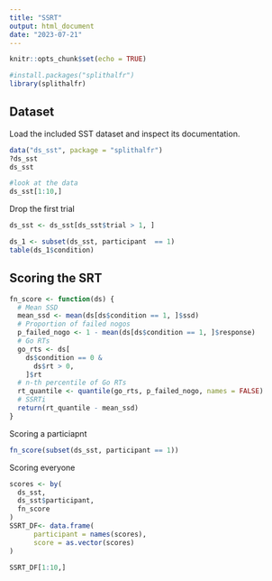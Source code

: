 ```yaml
---
title: "SSRT"
output: html_document
date: "2023-07-21"
---
```


```r
knitr::opts_chunk$set(echo = TRUE)
```

```r
#install.packages("splithalfr")
library(splithalfr)
```

## Dataset
Load the included SST dataset and inspect its documentation.

```r
data("ds_sst", package = "splithalfr")
?ds_sst
ds_sst

#look at the data
ds_sst[1:10,]
```

Drop the first trial
```r
ds_sst <- ds_sst[ds_sst$trial > 1, ]

ds_1 <- subset(ds_sst, participant  == 1)
table(ds_1$condition)
```

## Scoring the SRT
```r
fn_score <- function(ds) { 
  # Mean SSD
  mean_ssd <- mean(ds[ds$condition == 1, ]$ssd)
  # Proportion of failed nogos
  p_failed_nogo <- 1 - mean(ds[ds$condition == 1, ]$response)
  # Go RTs
  go_rts <- ds[
    ds$condition == 0 &
      ds$rt > 0,
    ]$rt
  # n-th percentile of Go RTs
  rt_quantile <- quantile(go_rts, p_failed_nogo, names = FALSE)
  # SSRTi
  return(rt_quantile - mean_ssd)
}
```

Scoring a particiapnt 
```r
fn_score(subset(ds_sst, participant == 1))
```

Scoring everyone
```r
scores <- by(
  ds_sst,
  ds_sst$participant,
  fn_score
)
SSRT_DF<- data.frame(
      participant = names(scores),
      score = as.vector(scores)
)

SSRT_DF[1:10,]
```





